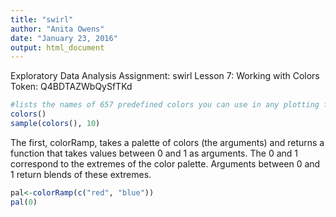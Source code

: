 ```yaml
---
title: "swirl"
author: "Anita Owens"
date: "January 23, 2016"
output: html_document
---
```

Exploratory Data Analysis
Assignment: swirl Lesson 7: Working with Colors
Token: Q4BDTAZWbQySfTKd

```r
#lists the names of 657 predefined colors you can use in any plotting function. 
colors()
sample(colors(), 10)
```
The first, colorRamp, takes a palette of colors (the arguments) and returns a function that takes values between 0 and 1 as arguments. The 0 and 1 correspond to the extremes of the color palette. Arguments between 0 and 1 return blends of these extremes.
```r
pal<-colorRamp(c("red", "blue"))
pal(0)
```

